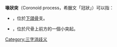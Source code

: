 {{wiktionary|喙狀突}}
'''喙狀突'''（Coronoid process，希臘文「冠狀」）可以指：
* {{le|下頜骨喙狀突|coronoid process of the mandible}}，位於[[下頜骨|下頜骨]]支。
* {{le|尺骨喙狀突|coronoid process of the ulna}}，位於尺骨上前方的一個小突起。

{{disambig}}

[[Category:三字消歧义|Category:三字消歧义]]